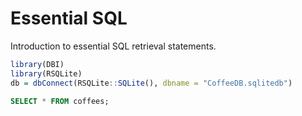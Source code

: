 # Essential SQL

Introduction to essential SQL retrieval statements.

```r
library(DBI)
library(RSQLite)
db = dbConnect(RSQLite::SQLite(), dbname = "CoffeeDB.sqlitedb")
```

```sql
SELECT * FROM coffees;
```

